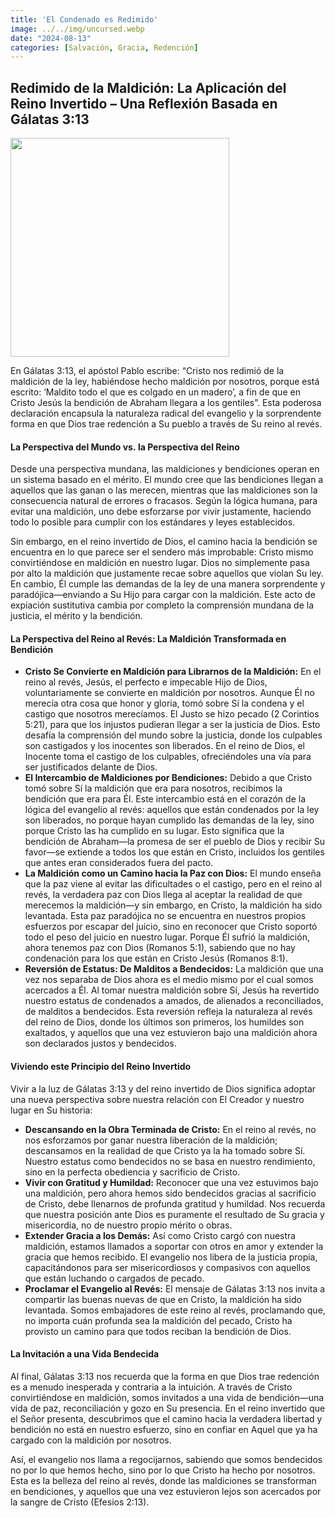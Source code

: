 ```yaml
---
title: 'El Condenado es Redimido'
image: ../../img/uncursed.webp
date: "2024-08-13"
categories: [Salvación, Gracia, Redención]
---
```


## Redimido de la Maldición: La Aplicación del Reino Invertido – Una Reflexión Basada en Gálatas 3:13

![](../../img/uncursed.webp){fig-align="center" width="350"}

En Gálatas 3:13, el apóstol Pablo escribe: “Cristo nos redimió de la maldición de la ley, habiéndose hecho maldición por nosotros, porque está escrito: ‘Maldito todo el que es colgado en un madero’, a fin de que en Cristo Jesús la bendición de Abraham llegara a los gentiles”. Esta poderosa declaración encapsula la naturaleza radical del evangelio y la sorprendente forma en que Dios trae redención a Su pueblo a través de Su reino al revés.

#### La Perspectiva del Mundo vs. la Perspectiva del Reino

Desde una perspectiva mundana, las maldiciones y bendiciones operan en un sistema basado en el mérito. El mundo cree que las bendiciones llegan a aquellos que las ganan o las merecen, mientras que las maldiciones son la consecuencia natural de errores o fracasos. Según la lógica humana, para evitar una maldición, uno debe esforzarse por vivir justamente, haciendo todo lo posible para cumplir con los estándares y leyes establecidos.

Sin embargo, en el reino invertido de Dios, el camino hacia la bendición se encuentra en lo que parece ser el sendero más improbable: Cristo mismo convirtiéndose en maldición en nuestro lugar. Dios no simplemente pasa por alto la maldición que justamente recae sobre aquellos que violan Su ley. En cambio, Él cumple las demandas de la ley de una manera sorprendente y paradójica—enviando a Su Hijo para cargar con la maldición. Este acto de expiación sustitutiva cambia por completo la comprensión mundana de la justicia, el mérito y la bendición.

#### La Perspectiva del Reino al Revés: La Maldición Transformada en Bendición

-   **Cristo Se Convierte en Maldición para Librarnos de la Maldición:** En el reino al revés, Jesús, el perfecto e impecable Hijo de Dios, voluntariamente se convierte en maldición por nosotros. Aunque Él no merecía otra cosa que honor y gloria, tomó sobre Sí la condena y el castigo que nosotros merecíamos. El Justo se hizo pecado (2 Corintios 5:21), para que los injustos pudieran llegar a ser la justicia de Dios. Esto desafía la comprensión del mundo sobre la justicia, donde los culpables son castigados y los inocentes son liberados. En el reino de Dios, el Inocente toma el castigo de los culpables, ofreciéndoles una vía para ser justificados delante de Dios.
-   **El Intercambio de Maldiciones por Bendiciones:** Debido a que Cristo tomó sobre Sí la maldición que era para nosotros, recibimos la bendición que era para Él. Este intercambio está en el corazón de la lógica del evangelio al revés: aquellos que están condenados por la ley son liberados, no porque hayan cumplido las demandas de la ley, sino porque Cristo las ha cumplido en su lugar. Esto significa que la bendición de Abraham—la promesa de ser el pueblo de Dios y recibir Su favor—se extiende a todos los que están en Cristo, incluidos los gentiles que antes eran considerados fuera del pacto.
-   **La Maldición como un Camino hacia la Paz con Dios:** El mundo enseña que la paz viene al evitar las dificultades o el castigo, pero en el reino al revés, la verdadera paz con Dios llega al aceptar la realidad de que merecemos la maldición—y sin embargo, en Cristo, la maldición ha sido levantada. Esta paz paradójica no se encuentra en nuestros propios esfuerzos por escapar del juicio, sino en reconocer que Cristo soportó todo el peso del juicio en nuestro lugar. Porque Él sufrió la maldición, ahora tenemos paz con Dios (Romanos 5:1), sabiendo que no hay condenación para los que están en Cristo Jesús (Romanos 8:1).
-   **Reversión de Estatus: De Malditos a Bendecidos:** La maldición que una vez nos separaba de Dios ahora es el medio mismo por el cual somos acercados a Él. Al tomar nuestra maldición sobre Sí, Jesús ha revertido nuestro estatus de condenados a amados, de alienados a reconciliados, de malditos a bendecidos. Esta reversión refleja la naturaleza al revés del reino de Dios, donde los últimos son primeros, los humildes son exaltados, y aquellos que una vez estuvieron bajo una maldición ahora son declarados justos y bendecidos.

#### Viviendo este Principio del Reino Invertido

Vivir a la luz de Gálatas 3:13 y del reino invertido de Dios significa adoptar una nueva perspectiva sobre nuestra relación con El Creador y nuestro lugar en Su historia:

-   **Descansando en la Obra Terminada de Cristo:** En el reino al revés, no nos esforzamos por ganar nuestra liberación de la maldición; descansamos en la realidad de que Cristo ya la ha tomado sobre Sí. Nuestro estatus como bendecidos no se basa en nuestro rendimiento, sino en la perfecta obediencia y sacrificio de Cristo.
-   **Vivir con Gratitud y Humildad:** Reconocer que una vez estuvimos bajo una maldición, pero ahora hemos sido bendecidos gracias al sacrificio de Cristo, debe llenarnos de profunda gratitud y humildad. Nos recuerda que nuestra posición ante Dios es puramente el resultado de Su gracia y misericordia, no de nuestro propio mérito o obras.
-   **Extender Gracia a los Demás:** Así como Cristo cargó con nuestra maldición, estamos llamados a soportar con otros en amor y extender la gracia que hemos recibido. El evangelio nos libera de la justicia propia, capacitándonos para ser misericordiosos y compasivos con aquellos que están luchando o cargados de pecado.
-   **Proclamar el Evangelio al Revés:** El mensaje de Gálatas 3:13 nos invita a compartir las buenas nuevas de que en Cristo, la maldición ha sido levantada. Somos embajadores de este reino al revés, proclamando que, no importa cuán profunda sea la maldición del pecado, Cristo ha provisto un camino para que todos reciban la bendición de Dios.

#### La Invitación a una Vida Bendecida

Al final, Gálatas 3:13 nos recuerda que la forma en que Dios trae redención es a menudo inesperada y contraria a la intuición. A través de Cristo convirtiéndose en maldición, somos invitados a una vida de bendición—una vida de paz, reconciliación y gozo en Su presencia. En el reino invertido que el Señor presenta, descubrimos que el camino hacia la verdadera libertad y bendición no está en nuestro esfuerzo, sino en confiar en Aquel que ya ha cargado con la maldición por nosotros.

Así, el evangelio nos llama a regocijarnos, sabiendo que somos bendecidos no por lo que hemos hecho, sino por lo que Cristo ha hecho por nosotros. Esta es la belleza del reino al revés, donde las maldiciones se transforman en bendiciones, y aquellos que una vez estuvieron lejos son acercados por la sangre de Cristo (Efesios 2:13).
